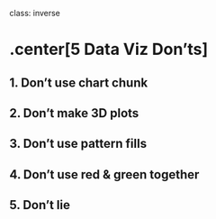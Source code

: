 
class: inverse

# .center[5 Data Viz Don'ts]

## 1. Don't use chart chunk
## 2. Don't make 3D plots
## 3. Don't use pattern fills
## 4. Don't use red & green together
## 5. Don't lie
